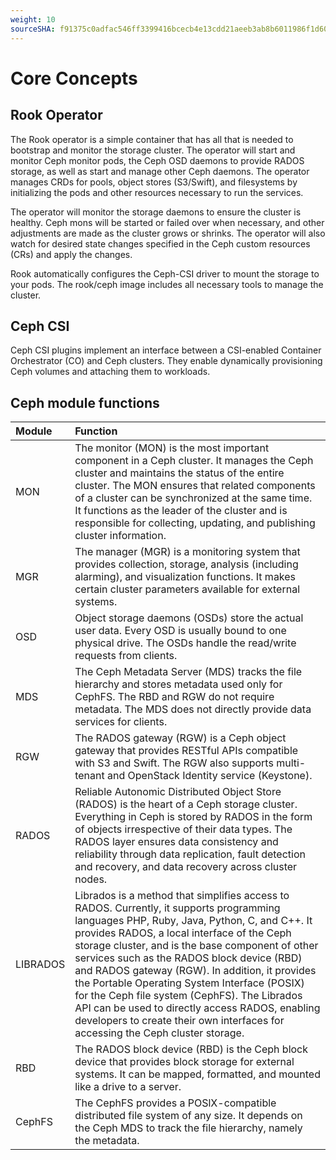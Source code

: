 ```yaml
---
weight: 10
sourceSHA: f91375c0adfac546ff3399416bcecb4e13cdd21aeeb3ab8b6011986f1d6001f0
---
```


# Core Concepts

## Rook Operator

The Rook operator is a simple container that has all that is needed to bootstrap and monitor the storage cluster. The operator will start and monitor Ceph monitor pods, the Ceph OSD daemons to provide RADOS storage, as well as start and manage other Ceph daemons. The operator manages CRDs for pools, object stores (S3/Swift), and filesystems by initializing the pods and other resources necessary to run the services.

The operator will monitor the storage daemons to ensure the cluster is healthy. Ceph mons will be started or failed over when necessary, and other adjustments are made as the cluster grows or shrinks. The operator will also watch for desired state changes specified in the Ceph custom resources (CRs) and apply the changes.

Rook automatically configures the Ceph-CSI driver to mount the storage to your pods. The rook/ceph image includes all necessary tools to manage the cluster. 

## Ceph CSI

Ceph CSI plugins implement an interface between a CSI-enabled Container Orchestrator (CO) and Ceph clusters. They enable dynamically provisioning Ceph volumes and attaching them to workloads.

## Ceph module functions

| Module | Function |
| :--- | :--- |
| MON | The monitor (MON) is the most important component in a Ceph cluster. It manages the Ceph cluster and maintains the status of the entire cluster. The MON ensures that related components of a cluster can be synchronized at the same time. It functions as the leader of the cluster and is responsible for collecting, updating, and publishing cluster information. |
| MGR | The manager (MGR) is a monitoring system that provides collection, storage, analysis (including alarming), and visualization functions. It makes certain cluster parameters available for external systems. |
| OSD | Object storage daemons (OSDs) store the actual user data. Every OSD is usually bound to one physical drive. The OSDs handle the read/write requests from clients. |
| MDS | The Ceph Metadata Server (MDS) tracks the file hierarchy and stores metadata used only for CephFS. The RBD and RGW do not require metadata. The MDS does not directly provide data services for clients. |
| RGW | The RADOS gateway (RGW) is a Ceph object gateway that provides RESTful APIs compatible with S3 and Swift. The RGW also supports multi-tenant and OpenStack Identity service (Keystone). |
| RADOS | Reliable Autonomic Distributed Object Store (RADOS) is the heart of a Ceph storage cluster. Everything in Ceph is stored by RADOS in the form of objects irrespective of their data types. The RADOS layer ensures data consistency and reliability through data replication, fault detection and recovery, and data recovery across cluster nodes. |
| LIBRADOS | Librados is a method that simplifies access to RADOS. Currently, it supports programming languages PHP, Ruby, Java, Python, C, and C++. It provides RADOS, a local interface of the Ceph storage cluster, and is the base component of other services such as the RADOS block device (RBD) and RADOS gateway (RGW). In addition, it provides the Portable Operating System Interface (POSIX) for the Ceph file system (CephFS). The Librados API can be used to directly access RADOS, enabling developers to create their own interfaces for accessing the Ceph cluster storage. |
| RBD | The RADOS block device (RBD) is the Ceph block device that provides block storage for external systems. It can be mapped, formatted, and mounted like a drive to a server. |
| CephFS | The CephFS provides a POSlX-compatible distributed file system of any size. It depends on the Ceph MDS to track the file hierarchy, namely the metadata. |
